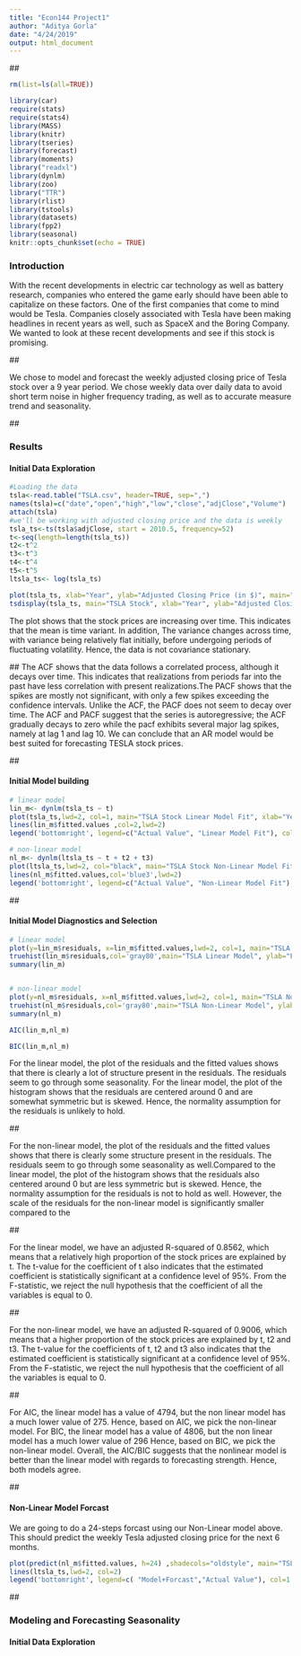 ```yaml
---
title: "Econ144 Project1"
author: "Aditya Gorla"
date: "4/24/2019"
output: html_document
---
```


##\n\n

```r
rm(list=ls(all=TRUE))

library(car)
require(stats)
require(stats4)
library(MASS)
library(knitr)
library(tseries)
library(forecast)
library(moments)
library("readxl")
library(dynlm)
library(zoo)
library("TTR")
library(rlist)
library(tstools)
library(datasets)
library(fpp2)
library(seasonal)
knitr::opts_chunk$set(echo = TRUE)
```

### Introduction
With the recent developments in electric car technology as well as battery research, companies who entered the game early should have been able to capitalize on these factors. One of the first companies that come to mind would be Tesla. Companies closely associated with Tesla have been making headlines in recent years as well, such as SpaceX and the Boring Company. We wanted to look at these recent developments and see if this stock is promising.

##\n\n

We chose to model and forecast the weekly adjusted closing price of Tesla stock over a 9 year period. We chose weekly data over daily data to avoid short term noise in higher frequency trading, as well as to accurate measure trend and seasonality.


##\n\n

### Results

#### Initial Data Exploration

```r
#Loading the data
tsla<-read.table("TSLA.csv", header=TRUE, sep=",")
names(tsla)=c("date","open","high","low","close","adjClose","Volume")
attach(tsla)
#we'll be working with adjusted closing price and the data is weekly
tsla_ts<-ts(tsla$adjClose, start = 2010.5, frequency=52)
t<-seq(length=length(tsla_ts))
t2<-t^2
t3<-t^3
t4<-t^4
t5<-t^5
ltsla_ts<- log(tsla_ts)

plot(tsla_ts, xlab="Year", ylab="Adjusted Closing Price (in $)", main="TSLA Stock")
tsdisplay(tsla_ts, main="TSLA Stock", xlab="Year", ylab="Adjusted Closing Price (in $)")

```

The plot shows that the stock prices are increasing over time. This indicates that the mean is time variant. In addition, The variance changes across time, with variance being relatively flat initially, before undergoing periods of fluctuating volatility. Hence, the data is not covariance stationary.

##\n\n
The ACF shows that the data follows a correlated process, although it decays over time. This indicates that realizations from periods far into the past have less correlation with present realizations.The PACF shows that the spikes are mostly not significant, with only a few spikes exceeding the confidence intervals. Unlike the ACF, the PACF does not seem to decay over time. The ACF and PACF suggest that the series is autoregressive; the ACF gradually decays to zero while the pacf exhibits several major lag spikes, namely at lag 1 and lag 10. We can conclude that an AR model would be best suited for forecasting TESLA stock prices.

##\n\n

#### Initial Model building
```r
# linear model
lin_m<- dynlm(tsla_ts ~ t)
plot(tsla_ts,lwd=2, col=1, main="TSLA Stock Linear Model Fit", xlab="Year", ylab="Adjusted Closing Price (in $)")
lines(lin_m$fitted.values ,col=2,lwd=2)
legend('bottomright', legend=c("Actual Value", "Linear Model Fit"), col=1:2, lwd=2)

# non-linear model
nl_m<- dynlm(ltsla_ts ~ t + t2 + t3)
plot(ltsla_ts,lwd=2, col="black", main="TSLA Stock Non-Linear Model Fit", xlab="Year", ylab="Log-Adjusted Closing Price (in $)")
lines(nl_m$fitted.values,col='blue3',lwd=2)
legend('bottomright', legend=c("Actual Value", "Non-Linear Model Fit"), col=c("black", "blue3"),lwd=2)
```

##\n\n

#### Initial Model Diagnostics and Selection
```r

# linear model
plot(y=lin_m$residuals, x=lin_m$fitted.values,lwd=2, col=1, main="TSLA Linear Model", xlab="Fitted Values", ylab="Residuals")
truehist(lin_m$residuals,col='gray80',main="TSLA Linear Model", ylab="Fraction", xlab="Residuals")
summary(lin_m)


# non-linear model
plot(y=nl_m$residuals, x=nl_m$fitted.values,lwd=2, col=1, main="TSLA Non-Linear Model", xlab="Fitted Values", ylab="Residuals")
truehist(nl_m$residuals,col='gray80',main="TSLA Non-Linear Model", ylab="Fraction", xlab="Residuals")
summary(nl_m)

AIC(lin_m,nl_m)

BIC(lin_m,nl_m)
```

For the linear model, the plot of the residuals and the fitted values shows that there is clearly a lot of structure present in the residuals. The residuals seem to go through some seasonality. For the linear model, the plot of the histogram shows that the residuals are centered around 0 and are somewhat symmetric but is skewed. Hence, the normality assumption for the residuals is unlikely to hold.

##\n\n

For the non-linear model, the plot of the residuals and the fitted values shows that there is clearly some structure present in the residuals. The residuals seem to go through some seasonality as well.Compared to the linear model, the plot of the histogram shows that the residuals also centered around 0 but are less symmetric but is skewed. Hence, the normality assumption for the residuals is not to hold as well. However, the scale of the residuals for the non-linear model is significantly smaller compared to the


##\n\n

For the linear model, we have an adjusted R-squared of 0.8562, which means that a relatively high proportion of the stock prices are explained by t. 
The t-value for the coefficient of t also indicates that the estimated coefficient is statistically significant at a confidence level of 95%.
From the F-statistic, we reject the null hypothesis that the coefficient of all the variables is equal to 0.

##\n\n

For the non-linear model, we have an adjusted R-squared of 0.9006, which means that a higher proportion of the stock prices are explained by t, t2 and t3. 
The t-value for the coefficients of t, t2 and t3 also indicates that the estimated coefficient is statistically significant at a confidence level of 95%.
From the F-statistic, we reject the null hypothesis that the coefficient of all the variables is equal to 0.

##\n\n

For AIC, the linear model has a value of 4794, but the non linear model has a much lower value of 275. Hence, based on AIC, we pick the non-linear model. For BIC, the linear model has a value of 4806, but the non linear model has a much lower value of 296 Hence, based on BIC, we pick the non-linear model. Overall, the AIC/BIC suggests that the nonlinear model is better than the linear model with regards to forecasting strength. Hence, both models agree.

##\n\n

#### Non-Linear Model Forcast
We are going to do a 24-steps forcast using our Non-Linear model above. This should predict the weekly Tesla adjusted closing price for the next 6 months.
```r
plot(predict(nl_m$fitted.values, h=24) ,shadecols="oldstyle", main="TSLA Stock Non-Linear Model Forcast", xlab="Year", ylab="Log-Adjusted Closing Price (in $)", lwd=2, col=1, ylim=c(2.75, 6))
lines(ltsla_ts,lwd=2, col=2)
legend('bottomright', legend=c( "Model+Forcast","Actual Value"), col=1:2, lwd=2)
```

##\n\n

### Modeling and Forecasting Seasonality

#### Initial Data Exploration

```r

```


